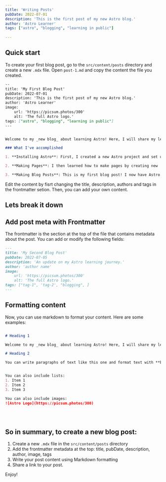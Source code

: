 ```yaml
---
title: 'Writing Posts'
pubDate: 2022-07-01
description: 'This is the first post of my new Astro blog.'
author: 'Astro Learner'
tags: ["astro", "blogging", "learning in public"]
 
---
```


## Quick start 

To create your first blog post, go to the `src/content/posts` directory and create a new `.mdx` file. Open `post-1.md` and copy the content the file you created. 

  
 
```md
--
title: 'My First Blog Post'
pubDate: 2022-07-01
description: 'This is the first post of my new Astro blog.'
author: 'Astro Learner' 
image:
    url: 'https://picsum.photos/300'
    alt: 'The full Astro logo.'
tags: ["astro", "blogging", "learning in public"]
---


Welcome to my _new blog_ about learning Astro! Here, I will share my learning journey as I build a new website.

### What I've accomplished

1. **Installing Astro**: First, I created a new Astro project and set up my online accounts.

2. **Making Pages**: I then learned how to make pages by creating new `.astro` files and placing them in the `src/pages/` folder.

3. **Making Blog Posts**: This is my first blog post! I now have Astro pages and Markdown posts!

```

Edit the content by fisrt changing the title, description, authors and tags in the frontmatter setion. Then, you can add your own content.

## Lets break it down

## Add post meta with Frontmatter

The frontmatter is the section at the top of the file that contains metadata about the post. You can add or modify the following fields:
```md
---
title: 'My Second Blog Post'
pubDate: 2022-07-05
description: 'An update on my Astro learning journey.'
author: 'author name'
image:
    url: 'https://picsum.photos/300'
    alt: 'The full Astro logo.'
tags: ["tag-1", 'tag-2', "blogging", ]
---
```

## Formatting content

Now, you can use markdown to format your content. Here are some examples:


```md

# Heading 1

Welcome to my _new blog_ about learning Astro! Here, I will share my learning journey as I build a new website.

# Heading 2

You can write paragraphs of text like this one and format text with **bold**, _italics_, `code` and other markdown syntax.


You can also include lists:
1. Item 1
2. Item 2
3. Item 3

You can also include images:
![Astro Logo](https://picsum.photos/300)


 

```

## So in summary, to create a new blog post:

1. Create a new `.mdx` file in the `src/content/posts` directory
2. Add the frontmatter metadata at the top: title, pubDate, description, author, image, tags
3. Write your post content using Markdown formatting
4. Share a link to your post.

Enjoy!